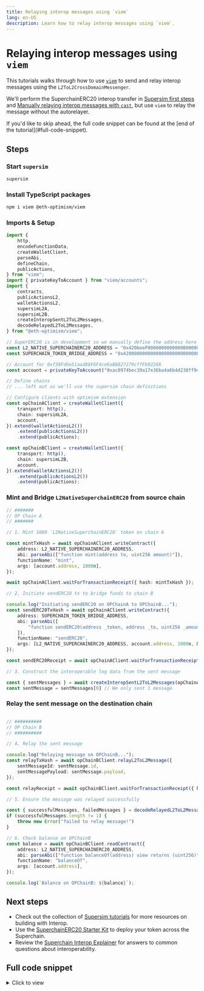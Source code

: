 ```yaml
---
title: Relaying interop messages using `viem`
lang: en-US
description: Learn how to relay interop messages using `viem`.
---
```



<InteropCallout />

# Relaying interop messages using `viem`

This tutorials walks through how to use [`viem`](https://viem.sh/) to send and relay interop messages using the `L2ToL2CrossDomainMessenger`.

We'll perform the SuperchainERC20 interop transfer in [Supersim first steps](/app-developers/tutorials/supersim/getting-started/first-steps##send-an-interoperable-superchainerc20-token-from-chain-901-to-902-l2-to-l2-message-passing) and [Manually relaying interop messages with `cast`](relay-messages-cast), but use `viem` to relay the message without the autorelayer.

<Callout type="info">
If you'd like to skip ahead, the full code snippet can be found at the [end of the tutorial](#full-code-snippet).
</Callout>

## Steps
<Steps>

### Start `supersim`

```sh
supersim
```

### Install TypeScript packages
```sh
npm i viem @eth-optimism/viem
```

### Imports & Setup
```ts
import {
	http,
	encodeFunctionData,
	createWalletClient,
	parseAbi,
	defineChain,
	publicActions,
} from "viem";
import { privateKeyToAccount } from "viem/accounts";
import {
    contracts,
	publicActionsL2,
	walletActionsL2,
    supersimL2A,
    supersimL2B,
    createInteropSentL2ToL2Messages,
    decodeRelayedL2ToL2Messages,
} from "@eth-optimism/viem";

// SuperERC20 is in development so we manually define the address here
const L2_NATIVE_SUPERCHAINERC20_ADDRESS = "0x420beeF000000000000000000000000000000001";
const SUPERCHAIN_TOKEN_BRIDGE_ADDRESS = "0x4200000000000000000000000000000000000028";

// Account for 0xf39Fd6e51aad88F6F4ce6aB8827279cffFb92266
const account = privateKeyToAccount("0xac0974bec39a17e36ba4a6b4d238ff944bacb478cbed5efcae784d7bf4f2ff80");

// Define chains
// ... left out as we'll use the supersim chain definitions

// Configure clients with optimism extension
const opChainAClient = createWalletClient({
	transport: http(),
	chain: supersimL2A,
	account,
}).extend(walletActionsL2())
	.extend(publicActionsL2())
	.extend(publicActions);

const opChainBClient = createWalletClient({
	transport: http(),
	chain: supersimL2B,
	account,
}).extend(walletActionsL2())
	.extend(publicActionsL2())
	.extend(publicActions);
```

### Mint and Bridge `L2NativeSuperchainERC20` from source chain
```ts
// #######
// OP Chain A
// #######

// 1. Mint 1000 `L2NativeSuperchainERC20` token on chain A

const mintTxHash = await opChainAClient.writeContract({
	address: L2_NATIVE_SUPERCHAINERC20_ADDRESS,
	abi: parseAbi(["function mint(address to, uint256 amount)"]),
	functionName: "mint",
	args: [account.address, 1000n],
});

await opChainAClient.waitForTransactionReceipt({ hash: mintTxHash });

// 2. Initiate sendERC20 tx to bridge funds to chain B

console.log("Initiating sendERC20 on OPChainA to OPChainB...");
const sendERC20TxHash = await opChainAClient.writeContract({
	address: SUPERCHAIN_TOKEN_BRIDGE_ADDRESS,
	abi: parseAbi([
		"function sendERC20(address _token, address _to, uint256 _amount, uint256 _chainId)",
	]),
	functionName: "sendERC20",
	args: [L2_NATIVE_SUPERCHAINERC20_ADDRESS, account.address, 1000n, BigInt(supersimL2B.id)],
});

const sendERC20Receipt = await opChainAClient.waitForTransactionReceipt({ hash: sendERC20TxHash });

// 3. Construct the interoperable log data from the sent message

const { sentMessages } = await createInteropSentL2ToL2Messages(opChainAClient, { receipt: sendERC20Receipt })
const sentMessage = sentMessages[0] // We only sent 1 message
```

### Relay the sent message on the destination chain
```ts

// ##########
// OP Chain B
// ##########

// 4. Relay the sent message

console.log("Relaying message on OPChainB...");
const relayTxHash = await opChainBClient.relayL2ToL2Message({
    sentMessageId: sentMessage.id,
    sentMessagePayload: sentMessage.payload,
});

const relayReceipt = await opChainBClient.waitForTransactionReceipt({ hash: relayTxHash });

// 5. Ensure the message was relayed successfully

const { successfulMessages, failedMessages } = decodeRelayedL2ToL2Messages({ receipt: relayReceipt });
if (successfulMessages.length != 1) {
    throw new Error("failed to relay message!")
}

// 6. Check balance on OPChainB
const balance = await opChainBClient.readContract({
	address: L2_NATIVE_SUPERCHAINERC20_ADDRESS,
	abi: parseAbi(["function balanceOf(address) view returns (uint256)"]),
	functionName: "balanceOf",
	args: [account.address],
});

console.log(`Balance on OPChainB: ${balance}`);
```
</Steps>

## Next steps
*   Check out the collection of [Supersim tutorials](/app-developers/tutorials/supersim) for more resources on building with Interop.
*   Use the [SuperchainERC20 Starter Kit](/app-developers/starter-kit) to deploy your token across the Superchain.
*   Review the [Superchain Interop Explainer](../explainer) for answers to common questions about interoperability.

## Full code snippet

<details>
  <summary>Click to view</summary>

```ts
// Using viem to transfer L2NativeSuperchainERC20

import {
	http,
	encodeFunctionData,
	createWalletClient,
	parseAbi,
	defineChain,
	publicActions,
} from "viem";
import { privateKeyToAccount } from "viem/accounts";
import {
    contracts,
	publicActionsL2,
	walletActionsL2,
    supersimL2A,
    supersimL2B,
    createInteropSentL2ToL2Messages,
    decodeRelayedL2ToL2Messages,
} from "@eth-optimism/viem";

// SuperERC20 is in development so we manually define the address here
const L2_NATIVE_SUPERCHAINERC20_ADDRESS =
	"0x420beeF000000000000000000000000000000001";

// account for 0xf39Fd6e51aad88F6F4ce6aB8827279cffFb92266
const account = privateKeyToAccount("0xac0974bec39a17e36ba4a6b4d238ff944bacb478cbed5efcae784d7bf4f2ff80");

// Define chains
// ... left out as we'll use the supersim chain definitions

// Configure op clients
const opChainAClient = createWalletClient({
	transport: http(),
	chain: supersimL2A,
	account,
}).extend(walletActionsL2())
	.extend(publicActionsL2())
	.extend(publicActions);

const opChainBClient = createWalletClient({
	transport: http(),
	chain: supersimL2B,
	account,
}).extend(walletActionsL2())
	.extend(publicActionsL2())
	.extend(publicActions);

// #######
// OP Chain A
// #######

// 1. Mint 1000 `L2NativeSuperchainERC20` token

const mintTxHash = await opChainAClient.writeContract({
	address: L2_NATIVE_SUPERCHAINERC20_ADDRESS,
	abi: parseAbi(["function mint(address to, uint256 amount)"]),
	functionName: "mint",
	args: [account.address, 1000n],
});

await opChainAClient.waitForTransactionReceipt({ hash: mintTxHash });

// 2. Initiate sendERC20 tx to bridge funds to chain B

console.log("Initiating sendERC20 on OPChainA...");
const sendERC20TxHash = await opChainAClient.writeContract({
	address: SUPERCHAIN_TOKEN_BRIDGE_ADDRESS,
	abi: parseAbi([
		"function sendERC20(address _token, address _to, uint256 _amount, uint256 _chainId)",
	]),
	functionName: "sendERC20",
	args: [L2_NATIVE_SUPERCHAINERC20_ADDRESS, account.address, 1000n, BigInt(supersimL2B.id)],
});

const sendERC20Receipt = await opChainAClient.waitForTransactionReceipt({ hash: sendERC20TxHash });

// 3. Construct the interoperable log data from the sent message

const { sentMessages } = await createInteropSentL2ToL2Messages(opChainAClient, { receipt: sendERC20Receipt })
const sentMessage = sentMessages[0] // We only sent 1 message

// ##########
// OP Chain B
// ##########

// 4. Relay the sent message

console.log("Relaying message on OPChainB...");
const relayTxHash = await opChainBClient.relayL2ToL2Message({
    sentMessageId: sentMessage.id,
    sentMessagePayload: sentMessage.payload,
});

const relayReceipt = await opChainBClient.waitForTransactionReceipt({ hash: relayTxHash });

// 5. Ensure the message was relayed successfully

const { successfulMessages, failedMessages } = decodeRelayedL2ToL2Messages({ receipt: relayReceipt });
if (successfulMessages.length != 1) {
    throw new Error("failed to relay message!")
}

// 6. Check balance on OPChainB
const balance = await opChainBClient.readContract({
	address: L2_NATIVE_SUPERCHAINERC20_ADDRESS,
	abi: parseAbi(["function balanceOf(address) view returns (uint256)"]),
	functionName: "balanceOf",
	args: [account.address],
});

console.log(`Balance on OPChainB: ${balance}`);
```
</details>
